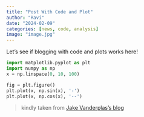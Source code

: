 ```yaml
---
title: "Post With Code and Plot"
author: "Ravi"
date: "2024-02-09"
categories: [news, code, analysis]
image: "image.jpg"
---
```


Let's see if blogging with code and plots works here!

```python
import matplotlib.pyplot as plt
import numpy as np
x = np.linspace(0, 10, 100)

fig = plt.figure()
plt.plot(x, np.sin(x), '-')
plt.plot(x, np.cos(x), '--')
```
> kindly taken from [Jake Vanderplas's blog](https://jakevdp.github.io/PythonDataScienceHandbook/04.00-introduction-to-matplotlib.html)
